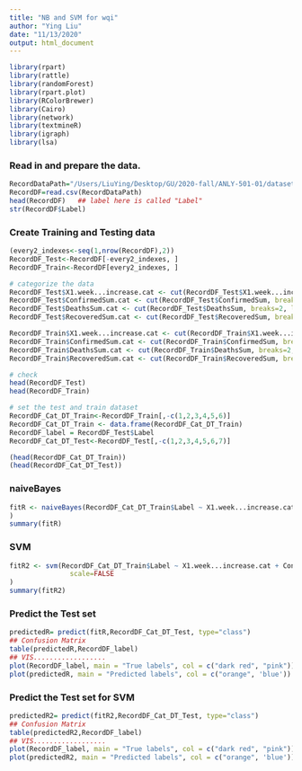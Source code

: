 ```yaml
---
title: "NB and SVM for wqi"
author: "Ying Liu"
date: "11/13/2020"
output: html_document
---
```


```r
library(rpart)
library(rattle)
library(randomForest)
library(rpart.plot)
library(RColorBrewer)
library(Cairo)
library(network)
library(textmineR)
library(igraph)
library(lsa)
```

###  Read in and prepare the data.

```r
RecordDataPath="/Users/LiuYing/Desktop/GU/2020-fall/ANLY-501-01/dataset/data/covid19_by_wqi.csv"
RecordDF=read.csv(RecordDataPath)
head(RecordDF)   ## label here is called "Label"
str(RecordDF$Label)
```


### Create Training and Testing data

```r
(every2_indexes<-seq(1,nrow(RecordDF),2))
RecordDF_Test<-RecordDF[-every2_indexes, ]
RecordDF_Train<-RecordDF[every2_indexes, ]

# categorize the data
RecordDF_Test$X1.week...increase.cat <- cut(RecordDF_Test$X1.week...increase, breaks=2, labels=c("quick","slow"))
RecordDF_Test$ConfirmedSum.cat <- cut(RecordDF_Test$ConfirmedSum, breaks=2, labels=c("large","small"))
RecordDF_Test$DeathsSum.cat <- cut(RecordDF_Test$DeathsSum, breaks=2, labels=c("large","small"))
RecordDF_Test$RecoveredSum.cat <- cut(RecordDF_Test$RecoveredSum, breaks=2, labels=c("large","small"))

RecordDF_Train$X1.week...increase.cat <- cut(RecordDF_Train$X1.week...increase, breaks=2, labels=c("quick","slow"))
RecordDF_Train$ConfirmedSum.cat <- cut(RecordDF_Train$ConfirmedSum, breaks=2, labels=c("large","small"))
RecordDF_Train$DeathsSum.cat <- cut(RecordDF_Train$DeathsSum, breaks=2, labels=c("large","small"))
RecordDF_Train$RecoveredSum.cat <- cut(RecordDF_Train$RecoveredSum, breaks=2, labels=c("large","small"))

# check
head(RecordDF_Test)
head(RecordDF_Train)

# set the test and train dataset
RecordDF_Cat_DT_Train<-RecordDF_Train[,-c(1,2,3,4,5,6)]
RecordDF_Cat_DT_Train <- data.frame(RecordDF_Cat_DT_Train)
RecordDF_label = RecordDF_Test$Label
RecordDF_Cat_DT_Test<-RecordDF_Test[,-c(1,2,3,4,5,6,7)]

(head(RecordDF_Cat_DT_Train))
(head(RecordDF_Cat_DT_Test))
```

### naiveBayes

```r
fitR <- naiveBayes(RecordDF_Cat_DT_Train$Label ~ X1.week...increase.cat + ConfirmedSum.cat + DeathsSum.cat + RecoveredSum.cat, data = RecordDF_Cat_DT_Train, method="class", control = rpart.control(minsplit = 1, minbucket = 1, cp = 0.001)
)
summary(fitR)
```

### SVM

```r
fitR2 <- svm(RecordDF_Cat_DT_Train$Label ~ X1.week...increase.cat + ConfirmedSum.cat + DeathsSum.cat + RecoveredSum.cat, data = RecordDF_Cat_DT_Train, kernel="polynomial", cost=.1, 
               scale=FALSE
)
summary(fitR2)
```

### Predict the Test set

```r
predictedR= predict(fitR,RecordDF_Cat_DT_Test, type="class")
## Confusion Matrix
table(predictedR,RecordDF_label)
## VIS..................
plot(RecordDF_label, main = "True labels", col = c("dark red", "pink"))
plot(predictedR, main = "Predicted labels", col = c("orange", 'blue'))
```

### Predict the Test set for SVM

```r
predictedR2= predict(fitR2,RecordDF_Cat_DT_Test, type="class")
## Confusion Matrix
table(predictedR2,RecordDF_label)
## VIS..................
plot(RecordDF_label, main = "True labels", col = c("dark red", "pink"))
plot(predictedR2, main = "Predicted labels", col = c("orange", 'blue'))
```